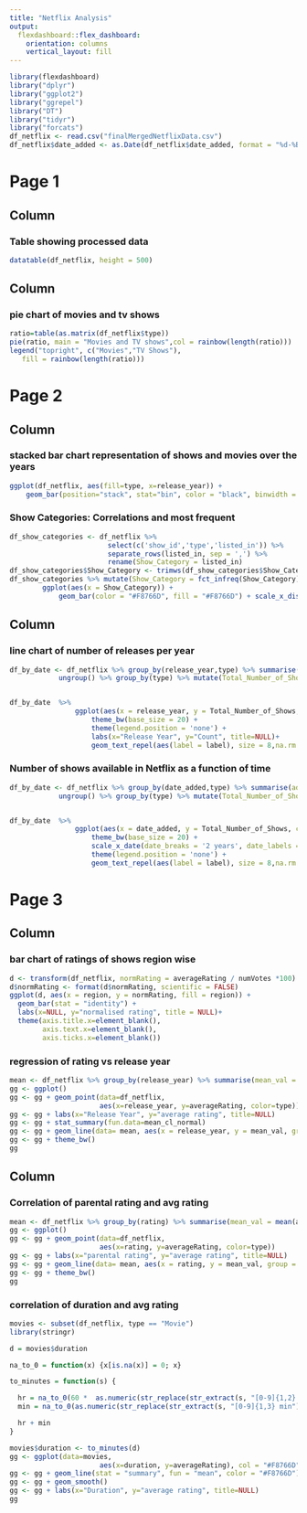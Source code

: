 ```yaml
---
title: "Netflix Analysis"
output: 
  flexdashboard::flex_dashboard:
    orientation: columns
    vertical_layout: fill
---
```


```r
library(flexdashboard)
library("dplyr")
library("ggplot2")
library("ggrepel")
library("DT")
library("tidyr")
library("forcats")
df_netflix <- read.csv("finalMergedNetflixData.csv")
df_netflix$date_added <- as.Date(df_netflix$date_added, format = "%d-%B-%Y")
```

Page 1
=====================================  

Column {data-Width=500}
-----------------------------------------------------------------------

### Table showing processed data

```r
datatable(df_netflix, height = 500)
```

Column {data-width=500}
-----------------------------------------------------------------------

### pie chart of movies and tv shows
```r
ratio=table(as.matrix(df_netflix$type))
pie(ratio, main = "Movies and TV shows",col = rainbow(length(ratio)))
legend("topright", c("Movies","TV Shows"),
   fill = rainbow(length(ratio)))

```

Page 2
=====================================

Column {data-width=500}
-----------------------------------------------------------------------
### stacked bar chart representation of shows and movies over the years

```r
ggplot(df_netflix, aes(fill=type, x=release_year)) + 
    geom_bar(position="stack", stat="bin", color = "black", binwidth = 1)

```


### Show Categories: Correlations and most frequent

``` r
df_show_categories <- df_netflix %>% 
                        select(c('show_id','type','listed_in')) %>% 
                        separate_rows(listed_in, sep = ',') %>%
                        rename(Show_Category = listed_in)
df_show_categories$Show_Category <- trimws(df_show_categories$Show_Category)
df_show_categories %>% mutate(Show_Category = fct_infreq(Show_Category)) %>% 
        ggplot(aes(x = Show_Category)) + 
            geom_bar(color = "#F8766D", fill = "#F8766D") + scale_x_discrete() + facet_wrap(~type, scales = 'free_x') + coord_cartesian(xlim = c(1,20)) + theme(axis.text.x=element_text(angle=90,hjust=1,vjust=0.5))
```

Column {data-width=500}
-----------------------------------------------------------------------
### line chart of number of releases per year

```r

df_by_date <- df_netflix %>% group_by(release_year,type) %>% summarise(addedToday = n()) %>% 
            ungroup() %>% group_by(type) %>% mutate(Total_Number_of_Shows = cumsum(addedToday), label = if_else(release_year == max(release_year,na.rm = T), as.character(type), NA_character_))


df_by_date  %>% 
                ggplot(aes(x = release_year, y = Total_Number_of_Shows, color = type)) + geom_line(size = 2) + 
                    theme_bw(base_size = 20) + 
                    theme(legend.position = 'none') +
                    labs(x="Release Year", y="Count", title=NULL)+
                    geom_text_repel(aes(label = label), size = 8,na.rm = TRUE, nudge_y = 100)

```

### Number of shows available in Netflix as a function of time
```r
df_by_date <- df_netflix %>% group_by(date_added,type) %>% summarise(addedToday = n()) %>% 
            ungroup() %>% group_by(type) %>% mutate(Total_Number_of_Shows = cumsum(addedToday), label = if_else(date_added == max(date_added,na.rm = T), as.character(type), NA_character_))


df_by_date  %>% 
                ggplot(aes(x = date_added, y = Total_Number_of_Shows, color = type)) + geom_line(size = 2) + 
                    theme_bw(base_size = 20) + 
                    scale_x_date(date_breaks = '2 years', date_labels = "%Y") + 
                    theme(legend.position = 'none') +
                    geom_text_repel(aes(label = label), size = 8,na.rm = TRUE, nudge_y = 100)

```

Page 3
===================================== 


Column {data-width=500}
-----------------------------------------------------------------------
### bar chart of ratings of shows region wise
```r
d <- transform(df_netflix, normRating = averageRating / numVotes *100)
d$normRating <- format(d$normRating, scientific = FALSE)
ggplot(d, aes(x = region, y = normRating, fill = region)) + 
  geom_bar(stat = "identity") +
  labs(x=NULL, y="normalised rating", title = NULL)+
  theme(axis.title.x=element_blank(),
        axis.text.x=element_blank(),
        axis.ticks.x=element_blank())
```


### regression of rating vs release year
```r
mean <- df_netflix %>% group_by(release_year) %>% summarise(mean_val = mean(averageRating))
gg <- ggplot()
gg <- gg + geom_point(data=df_netflix,
                      aes(x=release_year, y=averageRating, color=type))
gg <- gg + labs(x="Release Year", y="average rating", title=NULL)
gg <- gg + stat_summary(fun.data=mean_cl_normal)
gg <- gg + geom_line(data= mean, aes(x = release_year, y = mean_val, group = 1))
gg <- gg + theme_bw()
gg
```

Column {data-width=500}
-----------------------------------------------------------------------

### Correlation of parental rating and avg rating
```r
mean <- df_netflix %>% group_by(rating) %>% summarise(mean_val = mean(averageRating))
gg <- ggplot()
gg <- gg + geom_point(data=df_netflix,
                      aes(x=rating, y=averageRating, color=type))
gg <- gg + labs(x="parental rating", y="average rating", title=NULL)
gg <- gg + geom_line(data= mean, aes(x = rating, y = mean_val, group = 1))
gg <- gg + theme_bw()
gg
```

### correlation of duration and avg rating
```r
movies <- subset(df_netflix, type == "Movie")
library(stringr)

d = movies$duration

na_to_0 = function(x) {x[is.na(x)] = 0; x}

to_minutes = function(s) {

  hr = na_to_0(60 *  as.numeric(str_replace(str_extract(s, "[0-9]{1,2} h"), " h", "")))
  min = na_to_0(as.numeric(str_replace(str_extract(s, "[0-9]{1,3} min"), " min", "")))

  hr + min
}

movies$duration <- to_minutes(d) 
gg <- ggplot(data=movies,
                      aes(x=duration, y=averageRating), col = "#F8766D")
gg <- gg + geom_line(stat = "summary", fun = "mean", color = "#F8766D")
gg <- gg + geom_smooth()
gg <- gg + labs(x="Duration", y="average rating", title=NULL)
gg
```